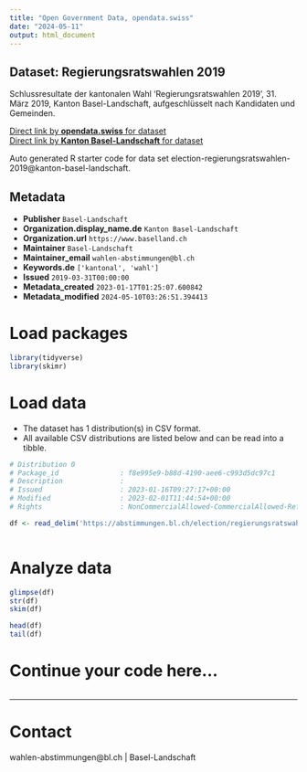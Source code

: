 ```yaml
---
title: "Open Government Data, opendata.swiss"
date: "2024-05-11"
output: html_document
---
```


## Dataset: Regierungsratswahlen 2019

Schlussresultate der kantonalen Wahl 'Regierungsratswahlen 2019', 31. März 2019, Kanton Basel-Landschaft, aufgeschlüsselt nach Kandidaten und Gemeinden.

[Direct link by **opendata.swiss** for dataset](https://opendata.swiss/de/dataset/regierungsratswahlen-2019)<br>
[Direct link by **Kanton Basel-Landschaft** for dataset](https://abstimmungen.bl.ch/election/regierungsratswahlen-2019/data)

Auto generated R starter code for data set election-regierungsratswahlen-2019@kanton-basel-landschaft.

## Metadata

- **Publisher** `Basel-Landschaft`
- **Organization.display_name.de** `Kanton Basel-Landschaft`
- **Organization.url** `https://www.baselland.ch`
- **Maintainer** `Basel-Landschaft`
- **Maintainer_email** `wahlen-abstimmungen@bl.ch`
- **Keywords.de** `['kantonal', 'wahl']`
- **Issued** `2019-03-31T00:00:00`
- **Metadata_created** `2023-01-17T01:25:07.600842`
- **Metadata_modified** `2024-05-10T03:26:51.394413`


# Load packages

```r

library(tidyverse)
library(skimr)

```

# Load data

-   The dataset has 1 distribution(s) in CSV format.
-   All available CSV distributions are listed below and can be read into a tibble.

```r

# Distribution 0
# Package_id               : f8e995e9-b88d-4190-aee6-c993d5dc97c1
# Description              : 
# Issued                   : 2023-01-16T09:27:17+00:00
# Modified                 : 2023-02-01T11:44:54+00:00
# Rights                   : NonCommercialAllowed-CommercialAllowed-ReferenceRequired

df <- read_delim('https://abstimmungen.bl.ch/election/regierungsratswahlen-2019/data-csv')



```

# Analyze data

```r

glimpse(df)
str(df)
skim(df)

head(df)
tail(df)

```

# Continue your code here...

```r

```

------------------------------------------------------------------------

# Contact

wahlen-abstimmungen@bl.ch | Basel-Landschaft
